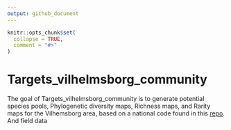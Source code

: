 ```yaml
---
output: github_document
---
```


<!-- README.md is generated from README.Rmd. Please edit that file -->

```r
knitr::opts_chunk$set(
  collapse = TRUE,
  comment = "#>"
)
```

# Targets_vilhelmsborg_community

<!-- badges: start -->
<!-- badges: end -->

The goal of Targets_vilhelmsborg_community is to generate potential species pools, Phylogenetic diversity maps, Richness maps, and Rarity maps for the Vilhemsborg area, based on a national code found in this [repo](https://github.com/derek-corcoran-barrios/Targets_Species_Community/tree/master). And field data
